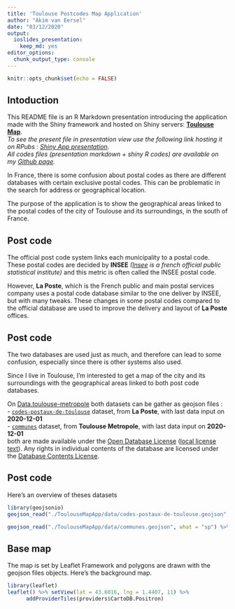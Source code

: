 ```yaml
---
title: 'Toulouse Postcodes Map Application'
author: "Akim van Eersel"
date: "03/12/2020"
output: 
  ioslides_presentation: 
    keep_md: yes
editor_options: 
  chunk_output_type: console
---
```


```r
knitr::opts_chunk$set(echo = FALSE)
```

## Intoduction

This README file is an R Markdown presentation introducing the application made with the Shiny framework and hosted on Shiny servers: [__Toulouse Map__](https://vanakim.shinyapps.io/ToulouseMap/).  
_To see the present file in presentation view use the following link hosting it on RPubs : [Shiny App presentation](http://rpubs.com/vanAkim/ToulouseMapApp)._  
_All codes files (presentation markdown + shiny R codes) are available on my [Github page](https://github.com/vanAkim/DataScienceSpecialization-JohnsHopkins/tree/master/Data%20Products/FinalProject)._

In France, there is some confusion about postal codes as there are different databases with certain exclusive postal codes. This can be problematic in the search for address or geographical location. 

The purpose of the application is to show the geographical areas linked to the postal codes of the city of Toulouse and its surroundings, in the south of France.


## Post code

The official post code system links each municipality to a postal code. These postal codes are decided by __INSEE__ *([Insee](https://en.wikipedia.org/wiki/Institut_national_de_la_statistique_et_des_%C3%A9tudes_%C3%A9conomiques) is a french official public statistical institute)* and this metric is often called the INSEE postal code.

However, __La Poste__, which is the French public and main postal services company uses a postal code database similar to the one deliver by INSEE, but with many tweaks. These changes in some postal codes compared to the official database are used to improve the delivery and layout of __La Poste__ offices.  

## Post code

The two databases are used just as much, and therefore can lead to some confusion, especially since there is other systems also used.

Since I live in Toulouse, I'm interested to get a map of the city and its surroundings with the geographical areas linked to both post code databases.

On [Data.toulouse-metropole](https://data.toulouse-metropole.fr/pages/accueilv3/) both datasets can be gather as geojson files :  
- [`codes-postaux-de-toulouse`](https://data.toulouse-metropole.fr/explore/dataset/codes-postaux-de-toulouse/information/?dataChart=eyJxdWVyaWVzIjpbeyJjb25maWciOnsiZGF0YXNldCI6ImNvZGVzLXBvc3RhdXgtZGUtdG91bG91c2UiLCJvcHRpb25zIjp7fX0sImNoYXJ0cyI6W3siYWxpZ25Nb250aCI6dHJ1ZSwidHlwZSI6ImNvbHVtbiIsImZ1bmMiOiJBVkciLCJ5QXhpcyI6ImlkX2NvZGVfcG9zdGFsIiwic2NpZW50aWZpY0Rpc3BsYXkiOnRydWUsImNvbG9yIjoiIzY2YzJhNSJ9XSwieEF4aXMiOiJpZF9jb2RlX3Bvc3RhbCIsIm1heHBvaW50cyI6NTAsInNvcnQiOiIifV0sInRpbWVzY2FsZSI6IiIsImRpc3BsYXlMZWdlbmQiOnRydWUsImFsaWduTW9udGgiOnRydWV9) dataset, from **La Poste**, with last data input on **2020-12-01**  
- [`communes`](https://data.toulouse-metropole.fr/explore/dataset/communes/information/?location=11,43.64177,1.41796&basemap=jawg.streets) dataset, from **Toulouse Metropole**, with last data input on **2020-12-01**  
both are made available under the [Open Database License](http://opendatacommons.org/licenses/odbl/1.0/) ([local license text](https://github.com/vanAkim/DataScienceSpecialization-JohnsHopkins/blob/master/Data%20Products/FinalProject/ODC%20Open%20Database%20License%20(ODbL).md)). Any rights in individual contents of the database are licensed under the [Database Contents License](http://opendatacommons.org/licenses/dbcl/1.0/). 

## Post code

Here's an overview of theses datasets

```r
library(geojsonio)
geojson_read("./ToulouseMapApp/data/codes-postaux-de-toulouse.geojson", what = "sp") %>% as.data.frame() %>% head(3)
```

```r
geojson_read("./ToulouseMapApp/data/communes.geojson", what = "sp") %>% as.data.frame() %>% head(3)
```

## Base map

The map is set by Leaflet Framework and polygons are drawn with the geojson files objects. Here's the background map.

```r
library(leaflet)
leaflet() %>% setView(lat = 43.6016, lng = 1.4407, 11) %>% 
      addProviderTiles(providers$CartoDB.Positron)
```

